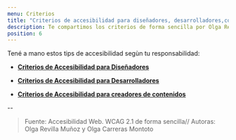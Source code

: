 ```yaml
---
menu: Criterios
title: "Criterios de accesibilidad para diseñadores, desarrolladores,contenidos"
description: Te compartimos los criterios de forma sencilla por Olga Revilla y Olga.
position: 6
---
```

Tené a mano estos tips de accesibilidad segùn tu responsabilidad:

   * [**Criterios de Accesibilidad para Diseñadores**](https://gcba.github.io/estandares/pautas/accesibilidad/criterios/para_dise%C3%B1adores/)

   * [**Criterios de Accesibilidad para Desarrolladores**](https://gcba.github.io/estandares/pautas/accesibilidad/criterios/para_desarroladores/)

   * [**Criterios de Accesibilidad para creadores de contenidos**](https://gcba.github.io/estandares/pautas/accesibilidad/criterios/para_contenidos/)


--

> Fuente: Accesibilidad Web. WCAG 2.1 de forma sencilla// 
Autoras: Olga Revilla Muñoz y Olga Carreras Montoto
